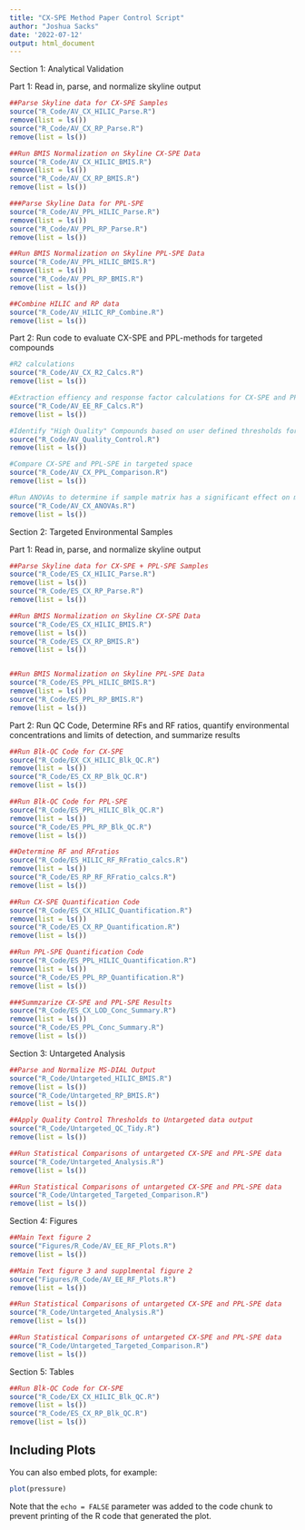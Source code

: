```yaml
---
title: "CX-SPE Method Paper Control Script"
author: "Joshua Sacks"
date: '2022-07-12'
output: html_document
---
```




Section 1: Analytical Validation

Part 1: Read in, parse, and normalize skyline output 

```r
##Parse Skyline data for CX-SPE Samples
source("R_Code/AV_CX_HILIC_Parse.R")
remove(list = ls())
source("R_Code/AV_CX_RP_Parse.R")
remove(list = ls())

##Run BMIS Normalization on Skyline CX-SPE Data
source("R_Code/AV_CX_HILIC_BMIS.R")
remove(list = ls())
source("R_Code/AV_CX_RP_BMIS.R")
remove(list = ls())

###Parse Skyline Data for PPL-SPE
source("R_Code/AV_PPL_HILIC_Parse.R")
remove(list = ls())
source("R_Code/AV_PPL_RP_Parse.R")
remove(list = ls())

##Run BMIS Normalization on Skyline PPL-SPE Data
source("R_Code/AV_PPL_HILIC_BMIS.R")
remove(list = ls())
source("R_Code/AV_PPL_RP_BMIS.R")
remove(list = ls())

##Combine HILIC and RP data
source("R_Code/AV_HILIC_RP_Combine.R")
remove(list = ls())
```


Part 2: Run code to evaluate CX-SPE and PPL-methods for targeted compounds

```r
#R2 calculations
source("R_Code/AV_CX_R2_Calcs.R")
remove(list = ls())

#Extraction effiency and response factor calculations for CX-SPE and PPL-SPE
source("R_Code/AV_EE_RF_Calcs.R")
remove(list = ls())

#Identify "High Quality" Compounds based on user defined thresholds for EE, RSD, and R2
source("R_Code/AV_Quality_Control.R")
remove(list = ls())

#Compare CX-SPE and PPL-SPE in targeted space
source("R_Code/AV_CX_PPL_Comparison.R")
remove(list = ls())

#Run ANOVAs to determine if sample matrix has a significant effect on method performance:
source("R_Code/AV_CX_ANOVAs.R")
remove(list = ls())


```



Section 2: Targeted Environmental Samples

Part 1: Read in, parse, and normalize skyline output

```r
##Parse Skyline data for CX-SPE + PPL-SPE Samples
source("R_Code/ES_CX_HILIC_Parse.R")
remove(list = ls())
source("R_Code/ES_CX_RP_Parse.R")
remove(list = ls())

##Run BMIS Normalization on Skyline CX-SPE Data
source("R_Code/ES_CX_HILIC_BMIS.R")
remove(list = ls())
source("R_Code/ES_CX_RP_BMIS.R")
remove(list = ls())


##Run BMIS Normalization on Skyline PPL-SPE Data
source("R_Code/ES_PPL_HILIC_BMIS.R")
remove(list = ls())
source("R_Code/ES_PPL_RP_BMIS.R")
remove(list = ls())
```

Part 2: Run QC Code, Determine RFs and RF ratios, quantify environmental concentrations and limits of detection, and summarize results

```r
##Run Blk-QC Code for CX-SPE
source("R_Code/EX_CX_HILIC_Blk_QC.R")
remove(list = ls())
source("R_Code/ES_CX_RP_Blk_QC.R")
remove(list = ls())

##Run Blk-QC Code for PPL-SPE
source("R_Code/ES_PPL_HILIC_Blk_QC.R")
remove(list = ls())
source("R_Code/ES_PPL_RP_Blk_QC.R")
remove(list = ls())

##Determine RF and RFratios
source("R_Code/ES_HILIC_RF_RFratio_calcs.R")
remove(list = ls())
source("R_Code/ES_RP_RF_RFratio_calcs.R")
remove(list = ls())

##Run CX-SPE Quantification Code
source("R_Code/ES_CX_HILIC_Quantification.R")
remove(list = ls())
source("R_Code/ES_CX_RP_Quantification.R")
remove(list = ls())

##Run PPL-SPE Quantification Code
source("R_Code/ES_PPL_HILIC_Quantification.R")
remove(list = ls())
source("R_Code/ES_PPL_RP_Quantification.R")
remove(list = ls())

###Summzarize CX-SPE and PPL-SPE Results
source("R_Code/ES_CX_LOD_Conc_Summary.R")
remove(list = ls())
source("R_Code/ES_PPL_Conc_Summary.R")
remove(list = ls())
```

Section 3: Untargeted Analysis
```r
##Parse and Normalize MS-DIAL Output
source("R_Code/Untargeted_HILIC_BMIS.R")
remove(list = ls())
source("R_Code/Untargeted_RP_BMIS.R")
remove(list = ls())

##Apply Quality Control Thresholds to Untargeted data output
source("R_Code/Untargeted_QC_Tidy.R")
remove(list = ls())

##Run Statistical Comparisons of untargeted CX-SPE and PPL-SPE data
source("R_Code/Untargeted_Analysis.R")
remove(list = ls())

##Run Statistical Comparisons of untargeted CX-SPE and PPL-SPE data
source("R_Code/Untargeted_Targeted_Comparison.R")
remove(list = ls())

```





Section 4: Figures
```r
##Main Text figure 2
source("Figures/R_Code/AV_EE_RF_Plots.R")
remove(list = ls())

##Main Text figure 3 and supplmental figure 2
source("Figures/R_Code/AV_EE_RF_Plots.R")
remove(list = ls())

##Run Statistical Comparisons of untargeted CX-SPE and PPL-SPE data
source("R_Code/Untargeted_Analysis.R")
remove(list = ls())

##Run Statistical Comparisons of untargeted CX-SPE and PPL-SPE data
source("R_Code/Untargeted_Targeted_Comparison.R")
remove(list = ls())
```




Section 5: Tables
```r
##Run Blk-QC Code for CX-SPE
source("R_Code/EX_CX_HILIC_Blk_QC.R")
remove(list = ls())
source("R_Code/ES_CX_RP_Blk_QC.R")
remove(list = ls())


```


























## Including Plots

You can also embed plots, for example:

```r
plot(pressure)
```

Note that the `echo = FALSE` parameter was added to the code chunk to prevent printing of the R code that generated the plot.
